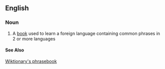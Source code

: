 ==English==
===Noun===
# A [[book]] used to learn a foreign language containing common phrases in 2 or more languages
====See Also====
[[:Category:Phrasebook|Wiktionary's phrasebook]]